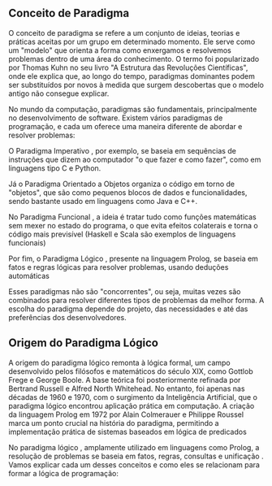 ## Conceito de Paradigma

O conceito de paradigma se refere a um conjunto de ideias, teorias e práticas aceitas por um grupo em determinado momento. Ele serve como um "modelo" que orienta a forma como enxergamos e resolvemos problemas dentro de uma área do conhecimento. O termo foi popularizado por Thomas Kuhn no seu livro "A Estrutura das Revoluções Científicas", onde ele explica que, ao longo do tempo, paradigmas dominantes podem ser substituídos por novos à medida que surgem descobertas que o modelo antigo não consegue explicar.

No mundo da computação, paradigmas são fundamentais, principalmente no desenvolvimento de software. Existem vários paradigmas de programação, e cada um oferece uma maneira diferente de abordar e resolver problemas:

O Paradigma Imperativo , por exemplo, se baseia em sequências de instruções que dizem ao computador "o que fazer e como fazer", como em linguagens tipo C e Python.

Já o Paradigma Orientado a Objetos organiza o código em torno de "objetos", que são como pequenos blocos de dados e funcionalidades, sendo bastante usado em linguagens como Java e C++.

No Paradigma Funcional , a ideia é tratar tudo como funções matemáticas sem mexer no estado do programa, o que evita efeitos colaterais e torna o código mais previsível (Haskell e Scala são exemplos de linguagens funcionais)

Por fim, o Paradigma Lógico , presente na linguagem Prolog, se baseia em fatos e regras lógicas para resolver problemas, usando deduções automáticas

Esses paradigmas não são "concorrentes", ou seja, muitas vezes são combinados para resolver diferentes tipos de problemas da melhor forma. A escolha do paradigma depende do projeto, das necessidades e até das preferências dos desenvolvedores.

## Origem do Paradigma Lógico

A origem do paradigma lógico remonta à lógica formal, um campo desenvolvido pelos filósofos e matemáticos do século XIX, como Gottlob Frege e George Boole. A base teórica foi posteriormente refinada por Bertrand Russell e Alfred North Whitehead. No entanto, foi apenas nas décadas de 1960 e 1970, com o surgimento da Inteligência Artificial, que o paradigma lógico encontrou aplicação prática em computação. A criação da linguagem Prolog em 1972 por Alain Colmerauer e Philippe Roussel marca um ponto crucial na história do paradigma, permitindo a implementação prática de sistemas baseados em lógica de predicados

No paradigma lógico , amplamente utilizado em linguagens como Prolog, a resolução de problemas se baseia em fatos, regras, consultas e unificação . Vamos explicar cada um desses conceitos e como eles se relacionam para formar a lógica de programação: